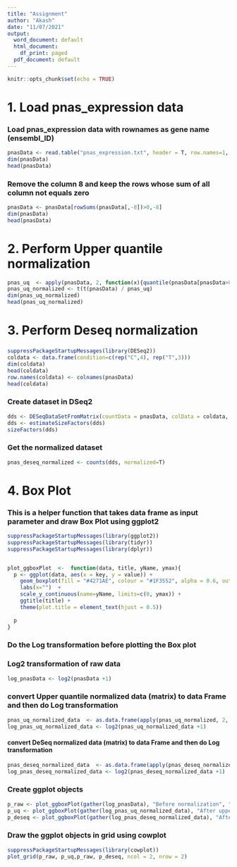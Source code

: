 ---
title: "Assignment"
author: "Akash"
date: "11/07/2021"
output:
  word_document: default
  html_document:
    df_print: paged
  pdf_document: default
---

```{r setup, include=FALSE}
knitr::opts_chunk$set(echo = TRUE)
```

# 1. Load pnas_expression data 

### Load pnas_expression data with rownames as gene name (ensembl_ID)

```{r}
pnasData <- read.table("pnas_expression.txt", header = T, row.names=1, stringsAsFactors=FALSE)
dim(pnasData)
head(pnasData)
```
### Remove the column 8 and keep the rows whose sum of all column not equals zero

```{r}
pnasData <- pnasData[rowSums(pnasData[,-8])>0,-8]
dim(pnasData)
head(pnasData)

```
# 2. Perform Upper quantile normalization
```{r}
pnas_uq  <- apply(pnasData, 2, function(x){quantile(pnasData[pnasData>0], 0.75)})
pnas_uq_normalized <- t(t(pnasData) / pnas_uq)
dim(pnas_uq_normalized)
head(pnas_uq_normalized)

```
# 3. Perform Deseq normalization
### 

```{r}
suppressPackageStartupMessages(library(DESeq2))
coldata <- data.frame(condition=c(rep("C",4), rep("T",3)))
dim(coldata)
head(coldata)
row.names(coldata) <- colnames(pnasData)
head(coldata)

```
### Create dataset in DSeq2
```{r}
dds <- DESeqDataSetFromMatrix(countData = pnasData, colData = coldata, design = ~ condition)
dds <- estimateSizeFactors(dds)
sizeFactors(dds)

```
### Get the normalized dataset

```{r}
pnas_deseq_normalized <- counts(dds, normalized=T)
```

# 4. Box Plot
### This is a helper function that takes data frame as input parameter and draw Box Plot using ggplot2
```{r}

suppressPackageStartupMessages(library(ggplot2))
suppressPackageStartupMessages(library(tidyr))
suppressPackageStartupMessages(library(dplyr))


plot_ggboxPlot  <-  function(data, title, yName, ymax){
  p <- ggplot(data, aes(x = key, y = value)) + 
    geom_boxplot(fill = "#4271AE", colour = "#1F3552", alpha = 0.6, outlier.shape=NA)  +
    labs(x="")  +
    scale_y_continuous(name=yName, limits=c(0, ymax)) +
    ggtitle(title) +
    theme(plot.title = element_text(hjust = 0.5))
  
  p
}

```
### Do the Log transformation before plotting the Box plot

### Log2 transformation of raw data 
```{r }
log_pnasData <- log2(pnasData +1)
```

### convert Upper quantile normalized data (matrix) to data Frame and then do Log transformation
```{r }
pnas_uq_normalized_data  <- as.data.frame(apply(pnas_uq_normalized, 2, unlist))
log_pnas_uq_normalized_data <- log2(pnas_uq_normalized_data +1)
```

#### convert DeSeq normalized data (matrix) to data Frame and then do Log transformation
```{r }
pnas_deseq_normalized_data  <- as.data.frame(apply(pnas_deseq_normalized, 2, unlist))
log_pnas_deseq_normalized_data <- log2(pnas_deseq_normalized_data +1)

```

### Create ggplot objects 

```{r }

p_raw <- plot_ggboxPlot(gather(log_pnasData), "Before normalization", "Log2(Read counts)", 15)
p_uq <- plot_ggboxPlot(gather(log_pnas_uq_normalized_data), "After upper quartile normalization","Log2(Read counts)", 4)
p_deseq <- plot_ggboxPlot(gather(log_pnas_deseq_normalized_data), "After DESEQ normalization", "Log2(Read counts)", 15)

```


### Draw the ggplot objects in grid using cowplot
```{r }
suppressPackageStartupMessages(library(cowplot))
plot_grid(p_raw, p_uq,p_raw, p_deseq, ncol = 2, nrow = 2)
```








